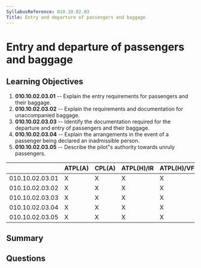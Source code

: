 ```yaml
---
SyllabusReference: 010.10.02.03
Title: Entry and departure of passengers and baggage
---
```


# Entry and departure of passengers and baggage

## Learning Objectives

1. **010.10.02.03.01** -- Explain the entry requirements for passengers and their
   baggage.
2. **010.10.02.03.02** -- Explain the requirements and documentation for
   unaccompanied baggage.
3. **010.10.02.03.03** -- Identify the documentation required for the departure
   and entry of passengers and their baggage.
4. **010.10.02.03.04** -- Explain the arrangements in the event of a passenger
   being declared an inadmissible person.
5. **010.10.02.03.05** -- Describe the pilot"s authority towards unruly
   passengers.

|                 | ATPL(A) | CPL(A) | ATPL(H)/IR | ATPL(H)/VFR | CPL(H) | IR  | CBIR(A) |
| --------------- | ------- | ------ | ---------- | ----------- | ------ | --- | ------- |
| 010.10.02.03.01 | X       | X      | X          | X           | X      |     |         |
| 010.10.02.03.02 | X       | X      | X          | X           | X      |     |         |
| 010.10.02.03.03 | X       | X      | X          | X           | X      |     |         |
| 010.10.02.03.04 | X       | X      | X          | X           | X      |     |         |
| 010.10.02.03.05 | X       | X      | X          | X           | X      |     |         |

## Summary

## Questions
